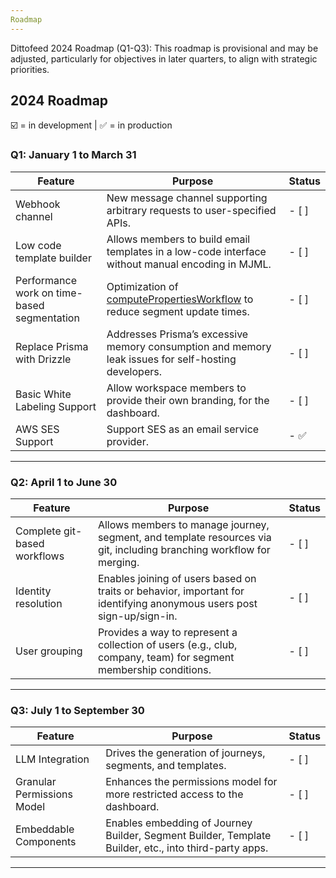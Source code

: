 ```yaml
---
Roadmap
---
```


Dittofeed 2024 Roadmap (Q1-Q3): This roadmap is provisional and may be adjusted, particularly for objectives in later quarters, to align with strategic priorities.

## 2024 Roadmap

☑️ = in development | ✅ = in production

### Q1: January 1 to March 31

| Feature                       | Purpose                                                                                                                                                              | Status  |
|-------------------------------|----------------------------------------------------------------------------------------------------------------------------------------------------------------------|---------|
| Webhook channel               | New message channel supporting arbitrary requests to user-specified APIs.                                                                                            | - \[ ]   |
| Low code template builder     | Allows members to build email templates in a low-code interface without manual encoding in MJML.                                                                     | - \[ ]   |
| Performance work on time-based segmentation | Optimization of [computePropertiesWorkflow](https://github.com/dittofeed/dittofeed/blob/0477114238af27d4f42f3d368266a79823956236/packages/backend-lib/src/segments/computePropertiesWorkflow.ts#L46-L113) to reduce segment update times. | - \[ ]   |
| Replace Prisma with Drizzle   | Addresses Prisma’s excessive memory consumption and memory leak issues for self-hosting developers.                                                                       | - \[ ]   |
| Basic White Labeling Support  | Allow workspace members to provide their own branding, for the dashboard.                                                                                                                                                                 | - \[ ]   |
| AWS SES Support               | Support SES as an email service provider.                                                                                                                                                                      | - ✅ |

---

### Q2: April 1 to June 30

| Feature                       | Purpose                                                                                                               | Status  |
|-------------------------------|-----------------------------------------------------------------------------------------------------------------------|---------|
| Complete git-based workflows  | Allows members to manage journey, segment, and template resources via git, including branching workflow for merging.   | - \[ ]   |
| Identity resolution           | Enables joining of users based on traits or behavior, important for identifying anonymous users post sign-up/sign-in. | - \[ ]   |
| User grouping                 | Provides a way to represent a collection of users (e.g., club, company, team) for segment membership conditions.      | - \[ ]   |

---

### Q3: July 1 to September 30

| Feature                      | Purpose                                                                                               | Status  |
|------------------------------|-------------------------------------------------------------------------------------------------------|---------|
| LLM Integration              | Drives the generation of journeys, segments, and templates.                                           | - \[ ]   |
| Granular Permissions Model   | Enhances the permissions model for more restricted access to the dashboard.                           | - \[ ]   |
| Embeddable Components        | Enables embedding of Journey Builder, Segment Builder, Template Builder, etc., into third-party apps. | - \[ ]   |

---